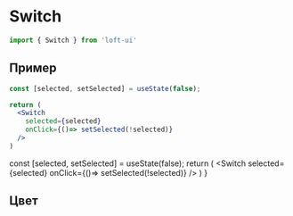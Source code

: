 
# Switch
```js
import { Switch } from 'loft-ui'
```

## Пример
```jsx
const [selected, setSelected] = useState(false);

return (
  <Switch
    selected={selected}
    onClick={()=> setSelected(!selected)}
  />
)
```

  const [selected, setSelected] = useState(false);
  return (
    <Switch
      selected={selected}
      onClick={()=> setSelected(!selected)}
    />
  )
}

<Example />

## Цвет
